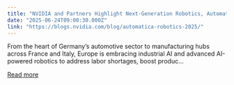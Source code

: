 ```yaml
---
title: "NVIDIA and Partners Highlight Next-Generation Robotics, Automation and AI Technologies at Automatica"
date: "2025-06-24T09:00:30.000Z"
link: "https://blogs.nvidia.com/blog/automatica-robotics-2025/"
---
```


From the heart of Germany’s automotive sector to manufacturing hubs across France and Italy, Europe is embracing industrial AI and advanced AI-powered robotics to address labor shortages, boost produc...

[Read more](https://blogs.nvidia.com/blog/automatica-robotics-2025/)
